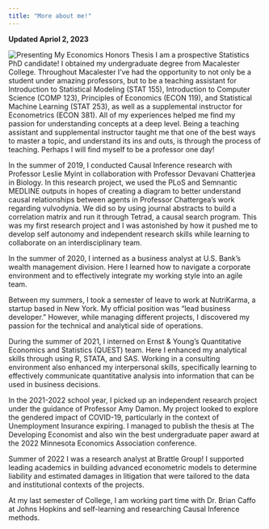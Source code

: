 ```yaml
---
title: "More about me!"
---
```


**Updated Apriol 2, 2023**

![Presenting My Economics Honors Thesis](NickHonors.jpg)
I am a prospective Statistics PhD candidate! I obtained my undergraduate degree from Macalester College. Throughout Macalester I’ve had the opportunity to not only be a student under amazing professors, but to be a teaching assistant for Introduction to Statistical Modeling (STAT 155), Introduction to Computer Science (COMP 123), Principles of Economics (ECON 119), and Statistical Machine Learning (STAT 253), as well as a supplemental instructor for Econometrics (ECON 381). All of my experiences helped me find my passion for understanding concepts at a deep level. Being a teaching assistant and supplemental instructor taught me that one of the best ways to master a topic, and understand its ins and outs, is through the process of teaching. Perhaps I will find myself to be a professor one day!

In the summer of 2019, I conducted Causal Inference research with Professor Leslie Myint in collaboration with Professor Devavani Chatterjea in Biology. In this research project, we used the PLoS and Semnantic MEDLINE outputs in hopes of creating a diagram to better understand causal relationships between agents in Professor Chattergea’s work regarding vulvodynia. We did so by using journal abstracts to build a correlation matrix and run it through Tetrad, a causal search program. This was my first research project and I was astonished by how it pushed me to develop self autonomy and independent research skills while learning to collaborate on an interdisciplinary team.

In the summer of 2020, I interned as a business analyst at U.S. Bank’s wealth management division. Here I learned how to navigate a corporate environment and to effectively integrate my working style into an agile team.

Between my summers, I took a semester of leave to work at NutriKarma, a startup based in New York. My official position was “lead business developer.” However, while managing different projects, I discovered my passion for the technical and analytical side of operations.

During the summer of 2021, I interned on Ernst & Young’s Quantitative Economics and Statistics (QUEST) team. Here I enhanced my analytical skills through using R, STATA, and SAS. Working in a consulting environment also enhanced my interpersonal skills, specifically learning to effectively communicate quantitative analysis into information that can be used in business decisions.

In the 2021-2022 school year, I picked up an independent research project under the guidance of Professor Amy Damon. My project looked to explore the gendered impact of COVID-19, particularly in the context of Unemployment Insurance expiring. I managed to publish the thesis at The Developing Economist and also win the best undergraduate paper award at the 2022 Minnesota Economics Association conference.

Summer of 2022 I was a research analyst at Brattle Group! I supported leading academics in building advanced econometric models to determine liability and estimated damages in litigation that were tailored to the data and institutional contexts of the projects. 

At my last semester of College, I am working part time with Dr. Brian Caffo at Johns Hopkins and self-learning and researching Causal Inference methods. 

